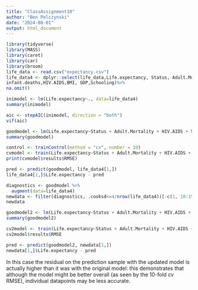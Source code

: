 ```yaml
---
title: "ClassAssignment10"
author: "Ben Pelczynski"
date: "2024-08-01"
output: html_document
---
```


```r
library(tidyverse)
library(MASS)
library(caret)
library(car)
library(broom)
life_data <- read.csv("expectancy.csv")
life_data4 <- dplyr::select(life_data,Life.expectancy, Status, Adult.Mortality,
infant.deaths,HIV.AIDS,BMI, GDP,Schooling)%>%
na.omit()
```

```r
inimodel <- lm(Life.expectancy~., data=life_data4)
summary(inimodel)
```
```r
aic <- stepAIC(inimodel, direction = "both")
vif(aic)
```

```r
goodmodel <- lm(Life.expectancy~Status + Adult.Mortality + HIV.AIDS + Schooling, data=life_data4)
summary(goodmodel)
```

```r
control <- trainControl(method = "cv", number = 10)
cvmodel <- train(Life.expectancy~Status + Adult.Mortality + HIV.AIDS + Schooling, method="lm", trControl= control, data=life_data4)
print(cvmodel$results$RMSE)
```

```r
pred <- predict(goodmodel, life_data4[1,])
life_data4[1,]$Life.expectancy - pred
```


```r
diagnostics <- goodmodel %>%
  augment(data=life_data4)
newdata <- filter(diagnostics, .cooksd<=4/nrow(life_data4))[-c(1, 10:15)]
newdata
```


```r
goodmodel2 <- lm(Life.expectancy~Status + Adult.Mortality + HIV.AIDS + Schooling, data=newdata)
summary(goodmodel2)
```

```r
cv2model <- train(Life.expectancy~Status + Adult.Mortality + HIV.AIDS + Schooling, method="lm", trControl= control, data=newdata)
cv2model$results$RMSE
```


```r
pred <- predict(goodmodel2, newdata[1,])
newdata[1,]$Life.expectancy - pred
```

In this case the residual on the prediction sample with the updated model is actually higher than it was with the original model: this demonstrates that although the model might be better overall (as seen by the 10-fold cv RMSE), individual datapoints may be less accurate.